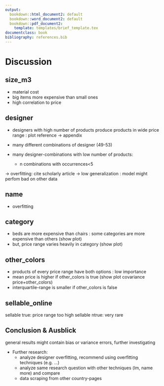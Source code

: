 ```yaml
---
output:
  bookdown::html_document2: default
  bookdown::word_document2: default
  bookdown::pdf_document2: 
    template: templates/brief_template.tex
documentclass: book
bibliography: references.bib
---
```

  
# Discussion {#discussion}
\hfill\textcolor{gray}{by J. Pein}


## size_m3

- material cost
- big items more expensive than small ones
- high correlation to price


## designer

- designers with high number of products produce products in wide price range : plot reference -> appendix

- many different combinations of designer (49-53)
- many designer-combinations with low number of products:
  - n combinations with occurrences<5

-> overfitting: cite scholarly article
-> low generalization : model might perfom bad on other data

## name

- overfitting

## category

- beds are more expensive than chairs : some categories are more expensive than others (show plot)
- but, price range varies heavily in category (show plot)

## other_colors

- products of every price range have both options : low importance
- mean price is higher if other_colors is true (show plot covariance price+other_colors)
- interquartile-range is smaller if other_colors is false

## sellable_online

sellable true: price range too high
sellable ntrue: very rare

## Conclusion & Ausblick

general results might contain bias or variance errors, further investigating

- Further research:
    - analyze designer overfitting, recommend using overfitting techniques (e.g. ...)
    - analyze same research question with other techniques (lm, name more) and compare
    - data scraping from other country-pages











